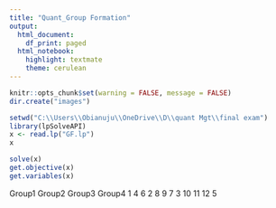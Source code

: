 ---
title: "Quant_Group Formation"
output:
  html_document:
    df_print: paged
  html_notebook:
    highlight: textmate
    theme: cerulean
---


```{r setup, include=FALSE}
knitr::opts_chunk$set(warning = FALSE, message = FALSE)
dir.create("images")
```

```{r}
setwd("C:\\Users\\Obianuju\\OneDrive\\D\\quant Mgt\\final exam")
library(lpSolveAPI)
x <- read.lp("GF.lp")
x
```


```{r}
solve(x)
get.objective(x)
get.variables(x)
```
Group1	Group2	Group3	Group4
   1	    4	     6	      2
   8	    9	     7	      3
  10	   11	    12	      5



